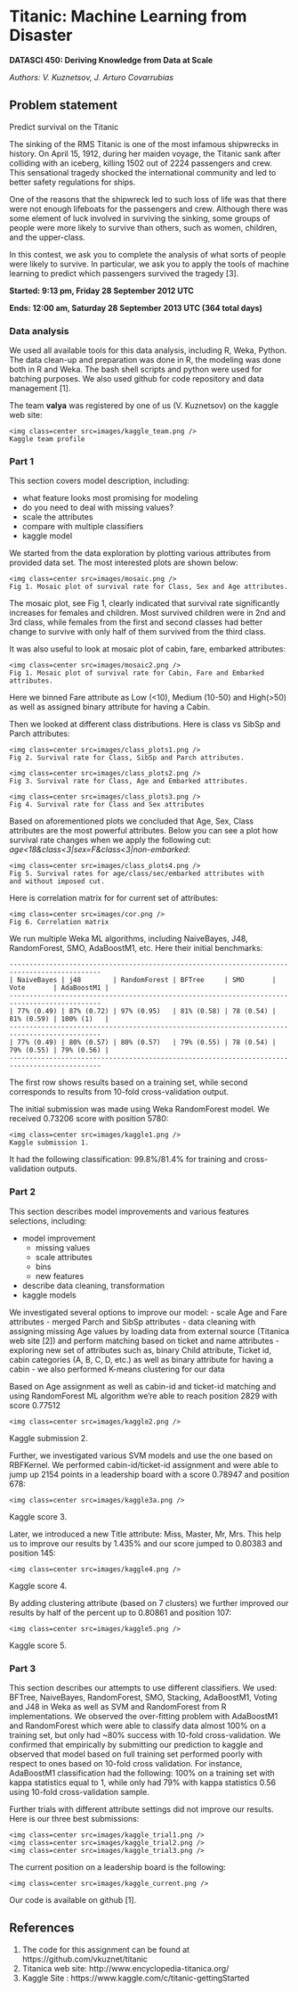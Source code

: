 # Titanic: Machine Learning from Disaster

**DATASCI 450: Deriving Knowledge from Data at Scale**

*Authors: V. Kuznetsov, J. Arturo Covarrubias*

## Problem statement

Predict survival on the Titanic

The sinking of the RMS Titanic is one of the most infamous shipwrecks in history.  On April 15, 1912, during her maiden voyage, the Titanic sank after colliding with an iceberg, killing 1502 out of 2224 passengers and crew.  This sensational tragedy shocked the international community and led to better safety regulations for ships.

One of the reasons that the shipwreck led to such loss of life was that there were not enough lifeboats for the passengers and crew.  Although there was some element of luck involved in surviving the sinking, some groups of people were more likely to survive than others, such as women, children, and the upper-class.

In this contest, we ask you to complete the analysis of what sorts of people were likely to survive.  In particular, we ask you to apply the tools of machine learning to predict which passengers survived the tragedy [3].

**Started: 9:13 pm, Friday 28 September 2012 UTC**

**Ends: 12:00 am, Saturday 28 September 2013 UTC (364 total days)**


### Data analysis

We used all available tools for this data analysis, including R, Weka, Python.
The data clean-up and preparation was done in R, the modeling was done both in R and Weka.
The bash shell scripts and python were used for batching purposes. We also used
github for code repository and data management [1].

The team **valya** was registered by one of us (V. Kuznetsov) on the kaggle web site:

<div id="container">
    <img class=center src=images/kaggle_team.png />
    Kaggle team profile
</div>

### Part 1

This section covers model description, including:

- what feature looks most promising for modeling
- do you need to deal with missing values?
- scale the attributes
- compare with multiple classifiers
- kaggle model

We started from the data exploration by plotting various attributes from provided
data set. The most interested plots are shown below:

<div id="container">
    <img class=center src=images/mosaic.png />
    Fig 1. Mosaic plot of survival rate for Class, Sex and Age attributes.
</div>

The mosaic plot, see Fig 1, clearly indicated that survival rate significantly
increases for females and children.  Most survived children were in 2nd and 3rd
class, while females from the first and second classes had better change to
survive with only half of them survived from the third class.

It was also useful to look at mosaic plot of cabin, fare, embarked attributes:
<div id="container">
    <img class=center src=images/mosaic2.png />
    Fig 1. Mosaic plot of survival rate for Cabin, Fare and Embarked attributes.
</div>

Here we binned Fare attribute as Low (<10), Medium (10-50) and High(>50) as well
as assigned binary attribute for having a Cabin.

Then we looked at different class distributions. Here is class vs SibSp and Parch
attributes:
<div id="container">
    <img class=center src=images/class_plots1.png />
    Fig 2. Survival rate for Class, SibSp and Parch attributes.
</div>

<div id="container">
    <img class=center src=images/class_plots2.png />
    Fig 3. Survival rate for Class, Age and Embarked attributes.
</div>

<div id="container">
    <img class=center src=images/class_plots3.png />
    Fig 4. Survival rate for Class and Sex attributes
</div>

Based on aforementioned plots we concluded that Age, Sex, Class attributes are
the most powerful attributes. Below you can see a plot how survival rate changes
when we apply the following cut: *age<18&class<3|sex=F&class<3|non-embarked*:

<div id="container">
    <img class=center src=images/class_plots4.png />
    Fig 5. Survival rates for age/class/sec/embarked attributes with
    and without imposed cut.
</div>

Here is correlation matrix for for current set of attributes:

<div id="container">
    <img class=center src=images/cor.png />
    Fig 6. Correlation matrix
</div>

We run multiple Weka ML algorithms, including NaiveBayes, J48, RandomForest, SMO,
AdaBoostM1, etc. Here their initial benchmarks:

```
---------------------------------------------------------------------------------------------
| NaiveBayes | j48        | RandomForest | BFTree     | SMO       | Vote       | AdaBoostM1 |
---------------------------------------------------------------------------------------------
| 77% (0.49) | 87% (0.72) | 97% (0.95)   | 81% (0.58) | 78 (0.54) | 81% (0.59) | 100% (1)   |
---------------------------------------------------------------------------------------------
| 77% (0.49) | 80% (0.57) | 80% (0.57)   | 79% (0.55) | 78 (0.54) | 79% (0.55) | 79% (0.56) |
---------------------------------------------------------------------------------------------
```

The first row shows results based on a training set, while second corresponds to results
from 10-fold cross-validation output.

The initial submission was made using Weka RandomForest model. We received
0.73206 score with position 5780:
<div id="container">
    <img class=center src=images/kaggle1.png />
    Kaggle submission 1.
</div>

It had the following classification: 99.8%/81.4% for training and cross-validation
outputs.

### Part 2

This section describes model improvements and various features selections, including:

- model improvement
  - missing values
  - scale attributes
  - bins
  - new features

- describe data cleaning, transformation
- kaggle models

We investigated several options to improve our model:
- scale Age and Fare attributes
- merged Parch and SibSp attributes
- data cleaning with assigning missing Age values by loading data
  from external source (Titanica web site [2]) and perform matching based on
  ticket and name attributes
- exploring new set of attributes such as, binary Child attribute, Ticket id,
  cabin categories (A, B, C, D, etc.) as well as binary attribute for having a
  cabin
- we also performed K-means clustering for our data

Based on Age assignment as well as cabin-id and ticket-id matching and using
RandomForest ML algorithm we're able to reach position 2829 with score 0.77512
<div id="container">
    <img class=center src=images/kaggle2.png />
Kaggle submission 2.
</div>

Further, we investigated various SVM models and use the one based on RBFKernel.
We performed cabin-id/ticket-id assignment and were able to jump up
2154 points in a leadership board with a score 0.78947 and position 678:
<div id="container">
    <img class=center src=images/kaggle3a.png />
Kaggle score 3.
</div>

Later, we introduced a new Title attribute: Miss, Master, Mr, Mrs. This help us to improve
our results by 1.435% and our score jumped to 0.80383 and position 145:

<div id="container">
    <img class=center src=images/kaggle4.png />
Kaggle score 4.
</div>

By adding clustering attribute (based on 7 clusters) we further improved our results by
half of the percent up to 0.80861 and position 107:

<div id="container">
    <img class=center src=images/kaggle5.png />
Kaggle score 5.
</div>

### Part 3

This section describes our attempts to use different classifiers.
We used: BFTree, NaiveBayes, RandomForest, SMO,
Stacking, AdaBoostM1, Voting and J48 in Weka as well as
SVM and RandomForest from R implementations. We observed the over-fitting
problem with AdaBoostM1 and RandomForest which were able to classify data
almost 100% on a training set, but only had ~80% success with 10-fold cross-validation.
We confirmed that empirically by submitting our prediction to kaggle and observed that
model based on full training set performed poorly with respect to ones based on
10-fold cross validation. For instance, AdaBoostM1 classification had the following:
100% on a training set with kappa statistics equal to 1, while only had 79% with kappa
statistics 0.56 using 10-fold cross-validation sample.

Further trials with different attribute settings did not improve our results. Here is our
three best submissions:

<div id="container">
    <img class=center src=images/kaggle_trial1.png />
    <img class=center src=images/kaggle_trial2.png />
    <img class=center src=images/kaggle_trial3.png />
</div>

The current position on a leadership board is the following:
<div id="container">
    <img class=center src=images/kaggle_current.png />
</div>

Our code is available on github [1].

## References

1. The code for this assignment can be found at
   https://github.com/vkuznet/titanic
2. Titanica web site: http://www.encyclopedia-titanica.org/
3. Kaggle Site : https://www.kaggle.com/c/titanic-gettingStarted
